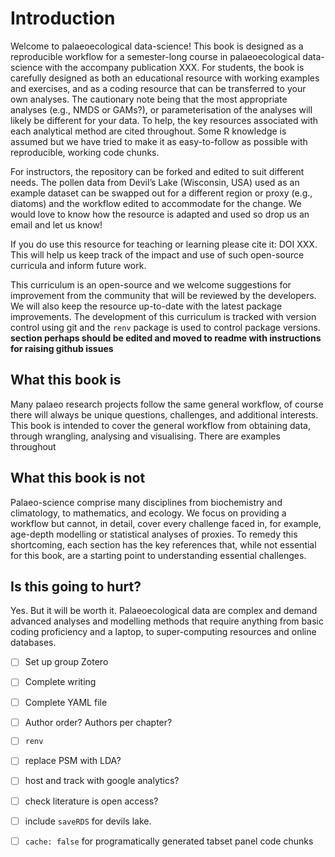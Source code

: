 # Introduction {#sec-introduction}

Welcome to palaeoecological data-science! This book is designed as a reproducible workflow for a semester-long course in palaeoecological data-science with the accompany publication XXX. For students, the book is carefully designed as both an educational resource with working examples and exercises, and as a coding resource that can be transferred to your own analyses. The cautionary note being that the most appropriate analyses (e.g., NMDS or GAMs?), or parameterisation of the analyses will likely be different for your data. To help, the key resources associated with each analytical method are cited throughout. Some R knowledge is assumed but we have tried to make it as easy-to-follow as possible with reproducible, working code chunks.

For instructors, the repository can be forked and edited to suit different needs. The pollen data from Devil's Lake (Wisconsin, USA) used as an example dataset can be swapped out for a different region or proxy (e.g., diatoms) and the workflow edited to accommodate for the change. We would love to know how the resource is adapted and used so drop us an email and let us know!

If you do use this resource for teaching or learning please cite it: DOI XXX. This will help us keep track of the impact and use of such open-source curricula and inform future work.

This curriculum is an open-source and we welcome suggestions for improvement from the community that will be reviewed by the developers. We will also keep the resource up-to-date with the latest package improvements. The development of this curriculum is tracked with version control using git and the `renv` package is used to control package versions. **section perhaps should be edited and moved to readme with instructions for raising github issues**

## What this book is

Many palaeo research projects follow the same general workflow, of course there will always be unique questions, challenges, and additional interests. This book is intended to cover the general workflow from obtaining data, through wrangling, analysing and visualising. There are examples throughout

## What this book is not

Palaeo-science comprise many disciplines from biochemistry and climatology, to mathematics, and ecology. We focus on providing a workflow but cannot, in detail, cover every challenge faced in, for example, age-depth modelling or statistical analyses of proxies. To remedy this shortcoming, each section has the key references that, while not essential for this book, are a starting point to understanding essential challenges.


## Is this going to hurt?

Yes. But it will be worth it. Palaeoecological data are complex and demand advanced analyses and modelling methods that require anything from basic coding proficiency and a laptop, to super-computing resources and online databases.

- [ ] Set up group Zotero

- [ ] Complete writing

- [ ] Complete YAML file

- [ ] Author order? Authors per chapter?

- [ ] `renv`

- [ ] replace PSM with LDA?

- [ ] host and track with google analytics?

- [ ] check literature is open access? 

- [ ] include `saveRDS` for devils lake.

- [ ] `cache: false` for programatically generated tabset panel code chunks